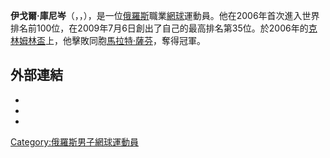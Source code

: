 {{Infobox 网球
|姓名=Igor Kunitsyn
|照片=Igor Kunitsyn 2007 Australian Open mens doubles R1.jpg
|国籍={{RUS}}
|生日={{birth_date_and_age|1981|9|30|mf=y}}
|出生地={{URS}}[[海參崴|海參崴]]
|居住地={{RUS}}[[海參崴|海參崴]]
|身高=180
|体重=75
|持拍手=右
|反拍=雙手
|转职业年=
|球拍=
|球衣=
|球鞋=
|单打最高排名=35（2009年7月6日）
|双打最高排名=49（2008年6月9日）
|现单打排名=44
|现双打排名=
|单打冠军头衔=
|双打冠军头衔=
|职业战绩=89勝152負
|奖金=2,861,069[[美元|美元]]
|澳网最好成绩=第二輪（2010、2011）
|法网最好成绩=第一輪（2007、2008、2009、2010、2011、2012）
|温网最好成绩=第二輪（2006、2009、2011）
|美网最好成绩=第三輪（2011）
|大满贯个数=
|奥运会最好成绩=
}}
'''伊戈爾·庫尼岑'''（{{lang|ru|Куницын, Игорь Константинович}}，{{lang|en|Igor Kunitsyn}}，{{bd|1981年|9月30日||catIdx=K}}），是一位[[俄羅斯|俄羅斯]]職業[[網球|網球]]運動員。他在2006年首次進入世界排名前100位，在2009年7月6日創出了自己的最高排名第35位。於2006年的[[克林姆林盃|克林姆林盃]]上，他擊敗同胞[[馬拉特·薩芬|馬拉特·薩芬]]，奪得冠軍。

== 外部連結 ==
{{Commonscat|Igor Kunitsyn}}
* {{ATP|id=K403}}
* {{ITF Profile|id=10021871}}
* {{DavisCupplayerlink|id=10021871}}

{{Russia-sport-bio-stub}}
{{网球人物小作品}}

{{DEFAULTSORT:Kunitsyn, Igor}}
[[Category:俄羅斯男子網球運動員|Category:俄羅斯男子網球運動員]]
